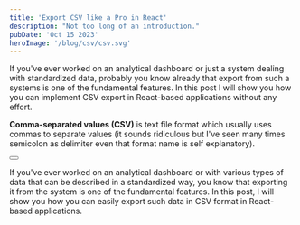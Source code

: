 ```yaml
---
title: 'Export CSV like a Pro in React'
description: "Not too long of an introduction."
pubDate: 'Oct 15 2023'
heroImage: '/blog/csv/csv.svg'
---
```


<p class="text-justify">If you've ever worked on an analytical dashboard or just a system dealing with standardized data, probably you know already that export 
from such a systems is one of the fundamental features. In this post I will show you how you can implement CSV export in React-based 
applications without any effort.</p>

<strong>Comma-separated values (CSV)</strong> is text file format which usually uses commas to separate values (it sounds ridiculous but I've seen many times semicolon as delimiter even that format name is self explanatory).


<div class="flex justify-center">
    <button className="p-2 bg-lime-500 rounded-md text-white hover:scale-110 ease-in-out duration-300 hover:bg-lime-400">
        <ExportCSV client:only />
    </button>
</div>

If you've ever worked on an analytical dashboard or with various types of data that can be described in a standardized way, 
you know that exporting it from the system is one of the fundamental features. In this post, I will show you how you can easily export 
such data in CSV format in React-based applications.